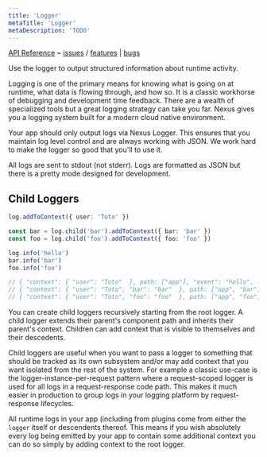 ```yaml
---
title: 'Logger'
metaTitle: 'Logger'
metaDescription: 'TODO'
---
```


[API Reference](/api/modules/main/exports/logger) ⌁ [issues](https://nxs.li/issues/component/logger) / [features](https://nxs.li/issues/components/logger/features) | [bugs](https://nxs.li/issues/component/logger/bugs)

Use the logger to output structured information about runtime activity.

Logging is one of the primary means for knowing what is going on at runtime, what data is flowing through, and how so. It is a classic workhorse of debugging and development time feedback. There are a wealth of specialized tools but a great logging strategy can take you far. Nexus gives you a logging system built for a modern cloud native environment.

Your app should only output logs via Nexus Logger. This ensures that you maintain log level control and are always working with JSON. We work hard to make the logger so good that you'll to use it.

All logs are sent to stdout (not stderr). Logs are formatted as JSON but there is a pretty mode designed for development.

## Child Loggers

```ts
log.addToContext({ user: 'Toto' })

const bar = log.child('bar').addToContext({ bar: 'bar' })
const foo = log.child('foo').addToContext({ foo: 'foo' })

log.info('hello')
bar.info('bar')
foo.info('foo')

// { "context": { "user": "Toto"  }, path: ["app"], "event": "hello", ... }
// { "context": { "user": "Toto", "bar": "bar"  }, path: ["app", "bar"], "event": "bar", ... }
// { "context": { "user": "Toto", "foo": "foo"  }, path: ["app", "foo"], "event": "foo", ... }
```

You can create child loggers recursively starting from the root logger. A child logger extends their parent's component path and inherits their parent's context. Children can add context that is visible to themselves and their descedents.

Child loggers are useful when you want to pass a logger to something that should be tracked as its own subsystem and/or may add context that you want isolated from the rest of the system. For example a classic use-case is the logger-instance-per-request pattern where a request-scoped logger is used for all logs in a request-response code path. This makes it much easier in production to group logs in your logging platform by request-response lifecycles.

All runtime logs in your app (including from plugins come from either the `logger` itself or descendents thereof. This means if you wish absolutely every log being emitted by your app to contain some additional context you can do so simply by adding context to the root logger.
